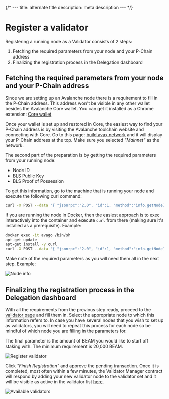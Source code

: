 
{/* ---
title: alternate title
description: meta description
--- */}

# Register a validator

Registering a running node as a Validator consists of 2 steps:
1. Fetching the required parameters from your node and your P-Chain address
2. Finalizing the registration process in the Delegation dashboard

<Steps>

## Fetching the required parameters from your node and your P-Chain address

Since we are setting up an Avalanche node there is a requirement to fill in the P-Chain address. This address won't be visible in any other wallet besides the Avalanche Core wallet. You can get it installed as a Chrome extension: [Core wallet](https://chromewebstore.google.com/detail/core-crypto-wallet-nft-ex/agoakfejjabomempkjlepdflaleeobhb?utm_source=ext_app_menu)

Once your wallet is set up and restored in Core, the easiest way to find your P-Chain address is by visiting the Avalanche toolchain website and connecting with Core. Go to this page: [build.avax.network](https://build.avax.network/tools/l1-toolbox#getPChainAddress) and it will display your P-Chain address at the top. Make sure you selected *"Mainnet"* as the network.

The second part of the preparation is by getting the required parameters from your running node:
- Node ID
- BLS Public Key
- BLS Proof of Possession

To get this information, go to the machine that is running your node and execute the following curl command:
```bash
curl -X POST --data '{ "jsonrpc":"2.0", "id":1, "method":"info.getNodeID", "params":{}}' -H 'content-Type:application/json' 127.0.0.1:9650/ext/info
```

If you are running the node in Docker, then the easiest approach is to exec interactively into the container and execute `curl` from there (making sure it's installed as a prerequisite). Example:
```bash
docker exec -it avago /bin/sh
apt-get update
apt-get install -y curl
curl -X POST --data '{ "jsonrpc":"2.0", "id":1, "method":"info.getNodeID", "params":{}}' -H 'content-Type:application/json' 127.0.0.1:9650/ext/info
```

Make note of the required parameters as you will need them all in the next step. Example:

<Image 
  src="/assets/nodes/run_node/node-info-console.PNG"
  alt="Node info" 
  width={800} 
  height={400}
/>

## Finalizing the registration process in the Delegation dashboard

With all the requirements from the previous step ready, proceed to the [validator page](https://beam-nodes-delegation-git-ui-add-chain-info-onbeam.vercel.app/validator) and fill them in. Select the appropriate node to which this information refers to. In case you have several nodes that you wish to set up as validators, you will need to repeat this process for each node so be mindful of which node you are filling in the parameters for.

The final parameter is the amount of BEAM you would like to start off staking with. The minimum requirement is 20,000 BEAM.

<Image 
  src="/assets/nodes/run_node/register-validator.PNG"
  alt="Register validator" 
  width={800} 
  height={400}
/>

Click *"Finish Registration"* and approve the pending transaction. Once it is completed, most often within a few minutes, the Validator Manager contract will respond by adding your new validator node to the validator set and it will be visible as active in the validator list [here](https://beam-nodes-delegation-git-ui-add-chain-info-onbeam.vercel.app/delegations).

<Image 
  src="/assets/nodes/run_node/available-validators.PNG"
  alt="Available validators" 
  width={800} 
  height={400}
/>

</Steps>
